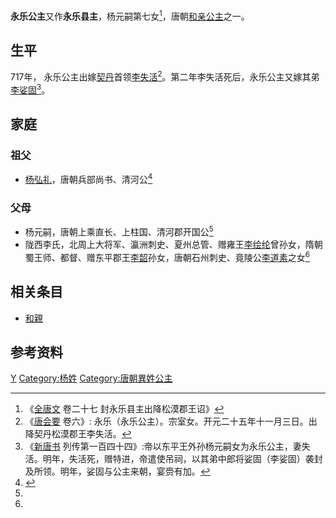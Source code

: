 {{東亞女性歷史人物
| 名稱=永乐公主
| 身份=[[唐朝|唐朝]]公主
| 畫像=
| 說明=
| 姓=杨
| 名=
| 封爵=[[公主|公主]]
| 位號=
| 封號=永乐公主
| 出生年=
| 逝世年=
| 諡號=
| 墳墓=
| 父親=杨元嗣
| 兄弟=杨茂之
| 母親=
|}}
'''永乐公主'''又作'''永乐县主'''，杨元嗣第七女<ref>《[[全唐文|全唐文]] 卷二十七 封永乐县主出降松漠郡王诏》</ref>，唐朝[[和親|和亲公主]]之一。


== 生平 ==
717年， 永乐公主出嫁[[契丹人|契丹]]首领[[李失活|李失活]]<ref>《[[唐会要|唐会要]] 卷六》: 永乐（永乐公主）。宗室女。开元二十五年十一月三日。出降契丹松漠郡王李失活。</ref>。第二年李失活死后，永乐公主又嫁其弟[[李娑固|李娑固]]<ref>《[[新唐书|新唐书]] 列传第一百四十四》:帝以东平王外孙杨元嗣女为永乐公主，妻失活。明年，失活死，赠特进，帝遣使吊祠，以其弟中郎将娑固（李娑固）袭封及所领。明年，娑固与公主来朝，宴赍有加。</ref>。

==家庭==
===祖父===
*[[杨弘礼|杨弘礼]]，唐朝兵部尚书、清河公<ref name= autogenerated1>{{Cite book|author=胡戟，荣新江主编|title=《大唐西市博物馆藏墓志》|location=北京市|publisher=北京大学出版社|date=2012年11月|pages=80|accessdate=2017-06-04|language=zh-hant|isbn=978-7-301-16079-4}}</ref>

===父母===
*杨元嗣，唐朝上乘直长、上柱国、清河郡开国公<ref name= autogenerated1 />
*陇西李氏，北周上大将军、瀛洲刺史、夏州总管、赠雍王[[李绘纶|李绘纶]]曾孙女，隋朝蜀王师、都督、赠东平郡王[[李韶|李韶]]孙女，唐朝石州刺史、竟陵公[[李道素|李道素]]之女<ref name= autogenerated1 />

== 相关条目 ==
*[[和親|和親]]

== 参考资料 ==
{{reflist}}

[[Category:唐朝和親公主|Y]]
[[Category:杨姓|Category:杨姓]]
[[Category:唐朝異姓公主|Category:唐朝異姓公主]]